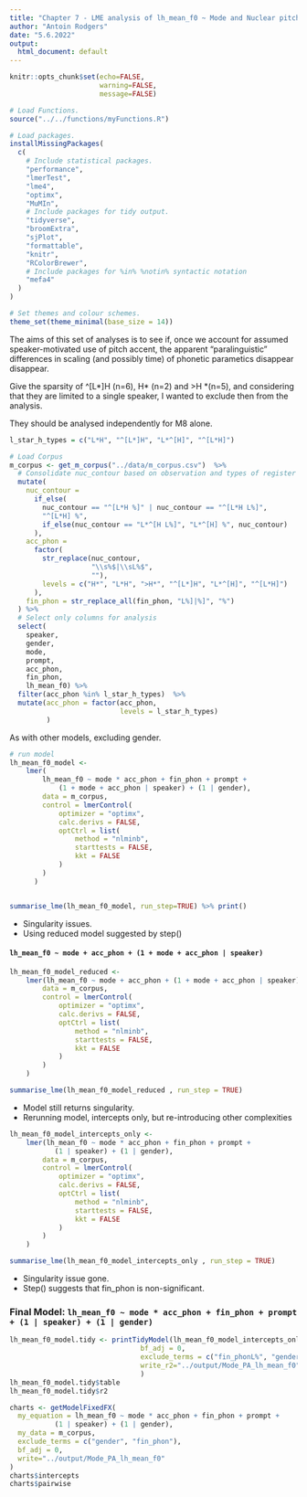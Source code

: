 ```yaml
---
title: "Chapter 7 - LME analysis of lh_mean_f0 ~ Mode and Nuclear pitch accents: "
author: "Antoin Rodgers"
date: "5.6.2022"
output:
  html_document: default
---
```


```r
knitr::opts_chunk$set(echo=FALSE,
                      warning=FALSE,
                      message=FALSE)

# Load Functions.
source("../../functions/myFunctions.R") 

# Load packages.
installMissingPackages(
  c(
    # Include statistical packages.
    "performance",
    "lmerTest",
    "lme4",
    "optimx",
    "MuMIn",
    # Include packages for tidy output.
    "tidyverse",
    "broomExtra",
    "sjPlot",
    "formattable",
    "knitr",
    "RColorBrewer",
    # Include packages for %in% %notin% syntactic notation
    "mefa4"
  )
)

# Set themes and colour schemes.
theme_set(theme_minimal(base_size = 14))

```

The aims of this set of analyses is to see if, once we account for assumed speaker-motivated use of pitch accent, the apparent "paralinguistic" differences in scaling (and possibly time) of phonetic parametics disappear disappear.

Give the sparsity of \^[L\*]H (n=6), H\* (n=2) and \>H \*(n=5), and considering that they are limited to a single speaker, I wanted to exclude then from the analysis.

They should be analysed independently for M8 alone.

```r
l_star_h_types = c("L*H", "^[L*]H", "L*^[H]", "^[L*H]")

# Load Corpus
m_corpus <- get_m_corpus("../data/m_corpus.csv")  %>%
  # Consolidate nuc_contour based on observation and types of register shift.
  mutate(
    nuc_contour =
      if_else(
        nuc_contour == "^[L*H %]" | nuc_contour == "^[L*H L%]",
        "^[L*H] %",
        if_else(nuc_contour == "L*^[H L%]", "L*^[H] %", nuc_contour)
      ),
    acc_phon =
      factor(
        str_replace(nuc_contour,
                    "\\s%$|\\sL%$",
                    ""),
        levels = c("H*", "L*H", ">H*", "^[L*]H", "L*^[H]", "^[L*H]")
      ),
    fin_phon = str_replace_all(fin_phon, "L%]|%]", "%")
  ) %>%
  # Select only columns for analysis
  select(
    speaker,
    gender,
    mode,
    prompt,
    acc_phon,
    fin_phon,
    lh_mean_f0) %>% 
  filter(acc_phon %in% l_star_h_types)  %>% 
  mutate(acc_phon = factor(acc_phon,
                           levels = l_star_h_types)
         )
```

As with other models, excluding gender.

```r

# run model
lh_mean_f0_model <-
    lmer(
        lh_mean_f0 ~ mode * acc_phon + fin_phon + prompt +
            (1 + mode + acc_phon | speaker) + (1 | gender),
        data = m_corpus,
        control = lmerControl(
            optimizer = "optimx",
            calc.derivs = FALSE,
            optCtrl = list(
                method = "nlminb",
                starttests = FALSE,
                kkt = FALSE
            )
        )
      )


summarise_lme(lh_mean_f0_model, run_step=TRUE) %>% print()

```

-   Singularity issues.
-   Using reduced model suggested by step()

#### `lh_mean_f0 ~ mode + acc_phon + (1 + mode + acc_phon | speaker)`

```r

lh_mean_f0_model_reduced <-
    lmer(lh_mean_f0 ~ mode + acc_phon + (1 + mode + acc_phon | speaker),
        data = m_corpus,
        control = lmerControl(
            optimizer = "optimx",
            calc.derivs = FALSE,
            optCtrl = list(
                method = "nlminb",
                starttests = FALSE,
                kkt = FALSE
            )
        )
    )

summarise_lme(lh_mean_f0_model_reduced , run_step = TRUE)

```

- Model still returns singularity.
- Rerunning model, intercepts only, but re-introducing other complexities


```r


lh_mean_f0_model_intercepts_only <-
    lmer(lh_mean_f0 ~ mode * acc_phon + fin_phon + prompt +
           (1 | speaker) + (1 | gender),
        data = m_corpus,
        control = lmerControl(
            optimizer = "optimx",
            calc.derivs = FALSE,
            optCtrl = list(
                method = "nlminb",
                starttests = FALSE,
                kkt = FALSE
            )
        )
    )

summarise_lme(lh_mean_f0_model_intercepts_only , run_step = TRUE)
```

-   Singularity issue gone.
-   Step() suggests that fin_phon is non-significant.

### Final Model: `lh_mean_f0 ~ mode * acc_phon + fin_phon + prompt + (1 | speaker) + (1 | gender)`

```r

lh_mean_f0_model.tidy <- printTidyModel(lh_mean_f0_model_intercepts_only,
                                bf_adj = 0,
                                exclude_terms = c("fin_phonL%", "genderM"),
                                write_r2="../output/Mode_PA_lh_mean_f0"
                                )
lh_mean_f0_model.tidy$table
lh_mean_f0_model.tidy$r2

```



```r

charts <- getModelFixedFX(
  my_equation = lh_mean_f0 ~ mode * acc_phon + fin_phon + prompt +
           (1 | speaker) + (1 | gender),
  my_data = m_corpus,
  exclude_terms = c("gender", "fin_phon"),
  bf_adj = 0,
  write="../output/Mode_PA_lh_mean_f0"
)
charts$intercepts
charts$pairwise


```
